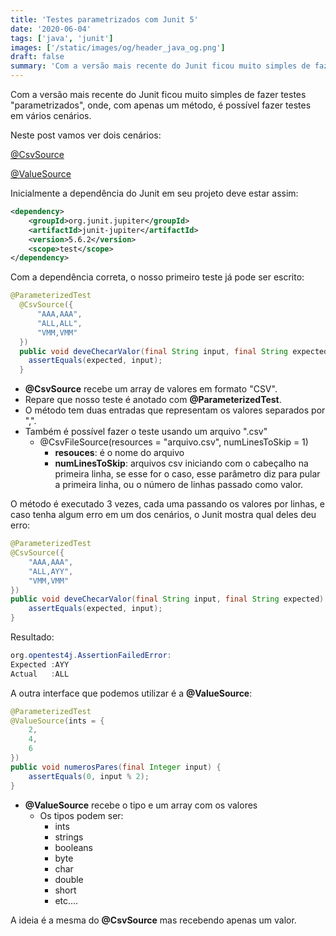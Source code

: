```yaml
---
title: 'Testes parametrizados com Junit 5'
date: '2020-06-04'
tags: ['java', 'junit']
images: ['/static/images/og/header_java_og.png']
draft: false
summary: 'Com a versão mais recente do Junit ficou muito simples de fazer testes "parametrizados", onde, com apenas um método, é possível fazer testes em vários cenários.'
---
```


Com a versão mais recente do Junit ficou muito simples de fazer testes "parametrizados", onde, com apenas um método, é possível fazer testes em vários cenários.

Neste post vamos ver dois cenários:

[@CsvSource](https://junit.org/junit5/docs/current/api/org.junit.jupiter.params/org/junit/jupiter/params/provider/CsvSource.html)

[@ValueSource](https://junit.org/junit5/docs/current/api/org.junit.jupiter.params/org/junit/jupiter/params/provider/ValueSource.html)

Inicialmente a dependência do Junit em seu projeto deve estar assim:

```xml
<dependency>
    <groupId>org.junit.jupiter</groupId>
    <artifactId>junit-jupiter</artifactId>
    <version>5.6.2</version>
    <scope>test</scope>
</dependency>
```

Com a dependência correta, o nosso primeiro teste já pode ser escrito:

```java
@ParameterizedTest
  @CsvSource({
      "AAA,AAA",
      "ALL,ALL",
      "VMM,VMM"
  })
  public void deveChecarValor(final String input, final String expected) {
    assertEquals(expected, input);
  }
```

- **@CsvSource** recebe um array de valores em formato "CSV".
- Repare que nosso teste é anotado com **@ParameterizedTest**.
- O método tem duas entradas que representam os valores separados por ",".
- Também é possível fazer o teste usando um arquivo ".csv"
  - @CsvFileSource(resources = "arquivo.csv", numLinesToSkip = 1)
    - **resouces**: é o nome do arquivo
    - **numLinesToSkip**: arquivos csv iniciando com o cabeçalho na primeira linha, se esse for o caso, esse parâmetro diz para pular a primeira linha, ou o número de linhas passado como valor.

O método é executado 3 vezes, cada uma passando os valores por linhas, e caso tenha algum erro em um dos cenários, o Junit mostra qual deles deu erro:

```java
@ParameterizedTest
@CsvSource({
    "AAA,AAA",
    "ALL,AYY",
    "VMM,VMM"
})
public void deveChecarValor(final String input, final String expected) {
    assertEquals(expected, input);
}
```

Resultado:

```java
org.opentest4j.AssertionFailedError:
Expected :AYY
Actual   :ALL
```

A outra interface que podemos utilizar é a **@ValueSource**:

```java
@ParameterizedTest
@ValueSource(ints = {
    2,
    4,
    6
})
public void numerosPares(final Integer input) {
    assertEquals(0, input % 2);
}
```

- **@ValueSource** recebe o tipo e um array com os valores
  - Os tipos podem ser:
    - ints
    - strings
    - booleans
    - byte
    - char
    - double
    - short
    - etc....

A ideia é a mesma do **@CsvSource** mas recebendo apenas um valor.
